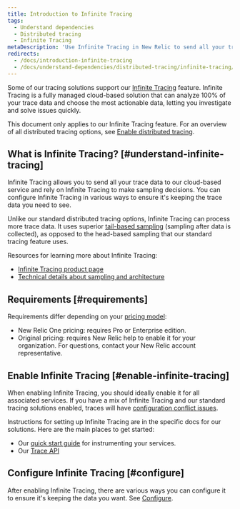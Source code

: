 ```yaml
---
title: Introduction to Infinite Tracing
tags:
  - Understand dependencies
  - Distributed tracing
  - Infinite Tracing
metaDescription: 'Use Infinite Tracing in New Relic to send all your trace data to our cloud-based service, and rely on Infinite Tracing to make sampling decisions.'
redirects:
  - /docs/introduction-infinite-tracing
  - /docs/understand-dependencies/distributed-tracing/infinite-tracing/introduction-infinite-tracing
---
```


Some of our tracing solutions support our [Infinite Tracing](https://newrelic.com/products/edge-infinite-tracing) feature. Infinite Tracing is a fully managed cloud-based solution that can analyze 100% of your trace data and choose the most actionable data, letting you investigate and solve issues quickly.

This document only applies to our Infinite Tracing feature. For an overview of all distributed tracing options, see [Enable distributed tracing](/docs/understand-dependencies/distributed-tracing/enable-configure/overview-enable-distributed-tracing).

## What is Infinite Tracing? [#understand-infinite-tracing]

Infinite Tracing allows you to send all your trace data to our cloud-based service and rely on Infinite Tracing to make sampling decisions. You can configure Infinite Tracing in various ways to ensure it's keeping the trace data you need to see.

Unlike our standard distributed tracing options, Infinite Tracing can process more trace data. It uses superior [tail-based sampling](/docs/understand-dependencies/distributed-tracing/get-started/how-new-relic-distributed-tracing-works#sampling) (sampling after data is collected), as opposed to the head-based sampling that our standard tracing feature uses.

Resources for learning more about Infinite Tracing:

* [Infinite Tracing product page](https://newrelic.com/products/edge-infinite-tracing)
* [Technical details about sampling and architecture](/docs/understand-dependencies/distributed-tracing/get-started/how-new-relic-distributed-tracing-works#sampling)

## Requirements [#requirements]

Requirements differ depending on your [pricing model](/docs/accounts/original-accounts-billing/original-product-based-pricing/overview-changes-pricing-user-model/#pricing-plans): 

* New Relic One pricing: requires Pro or Enterprise edition. 
* Original pricing: requires New Relic help to enable it for your organization. For questions, contact your New Relic account representative.  

## Enable Infinite Tracing [#enable-infinite-tracing]

When enabling Infinite Tracing, you should ideally enable it for all associated services. If you have a mix of Infinite Tracing and our standard tracing solutions enabled, traces will have [configuration conflict issues](/docs/understand-dependencies/distributed-tracing/troubleshooting/infinite-tracing-trace-configuration-conflicts).

Instructions for setting up Infinite Tracing are in the specific docs for our solutions. Here are the main places to get started: 

* Our [quick start guide](/docs/distributed-tracing/enable-configure/quick-start) for instrumenting your services. 
* Our [Trace API](/docs/distributed-tracing/trace-api/introduction-trace-api/)

## Configure Infinite Tracing [#configure]

After enabling Infinite Tracing, there are various ways you can configure it to ensure it's keeping the data you want. See [Configure](/docs/configure-trace-observer#configure).
